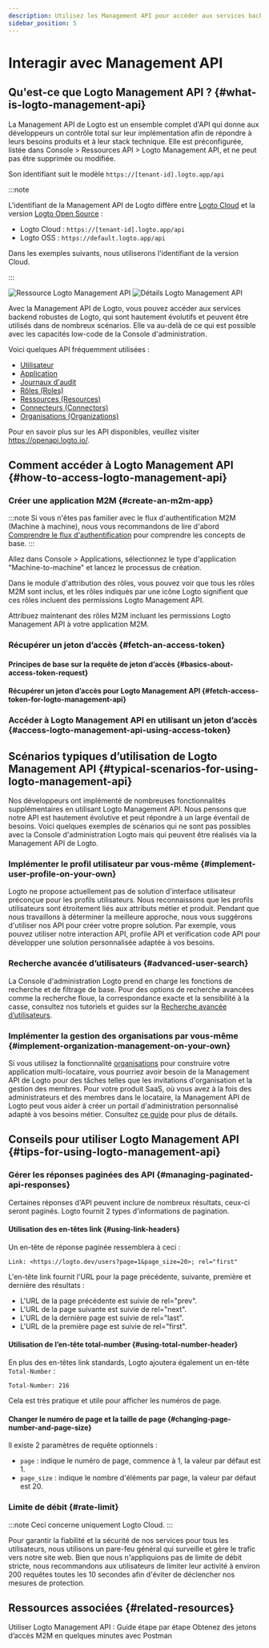 ```yaml
---
description: Utilisez les Management API pour accéder aux services backend de Logto, en faisant évoluer votre système CIAM avec la gestion des utilisateurs, les paramètres de compte, la vérification d'identité et l'architecture multi-locataire.
sidebar_position: 5
---
```



# Interagir avec Management API

## Qu'est-ce que Logto Management API ? \{#what-is-logto-management-api}

La Management API de Logto est un ensemble complet d'API qui donne aux développeurs un contrôle total sur leur implémentation afin de répondre à leurs besoins produits et à leur stack technique. Elle est préconfigurée, listée dans <CloudLink to="/api-resources">Console > Ressources API > Logto Management API</CloudLink>, et ne peut pas être supprimée ou modifiée.

Son identifiant suit le modèle `https://[tenant-id].logto.app/api`

:::note

L'identifiant de la Management API de Logto diffère entre [Logto Cloud](/logto-cloud) et la version [Logto Open Source](/logto-oss) :

- Logto Cloud : `https://[tenant-id].logto.app/api`
- Logto OSS : `https://default.logto.app/api`

Dans les exemples suivants, nous utiliserons l'identifiant de la version Cloud.

:::

<img alt="Ressource Logto Management API" src="/img/assets/logto-management-api-resource.webp" />

<img alt="Détails Logto Management API" src="/img/assets/logto-management-api-details.webp" />

Avec la Management API de Logto, vous pouvez accéder aux services backend robustes de Logto, qui sont hautement évolutifs et peuvent être utilisés dans de nombreux scénarios. Elle va au-delà de ce qui est possible avec les capacités low-code de la Console d'administration.

Voici quelques API fréquemment utilisées :

- [Utilisateur](https://openapi.logto.io/operation/operation-getuser)
- [Application](https://openapi.logto.io/operation/operation-listapplications)
- [Journaux d'audit](https://openapi.logto.io/operation/operation-listlogs)
- [Rôles (Roles)](https://openapi.logto.io/operation/operation-listroles)
- [Ressources (Resources)](https://openapi.logto.io/operation/operation-listresources)
- [Connecteurs (Connectors)](https://openapi.logto.io/operation/operation-listconnectors)
- [Organisations (Organizations)](https://openapi.logto.io/operation/operation-listorganizations)

Pour en savoir plus sur les API disponibles, veuillez visiter https://openapi.logto.io/.

## Comment accéder à Logto Management API \{#how-to-access-logto-management-api}

### Créer une application M2M \{#create-an-m2m-app}

:::note
Si vous n'êtes pas familier avec le flux d'authentification M2M (Machine à machine), nous vous recommandons de lire d'abord [Comprendre le flux d'authentification](/integrate-logto/integrate-logto-into-your-application/understand-authentication-flow/#machine-to-machine-authentication-flow) pour comprendre les concepts de base.
:::

Allez dans <CloudLink to="/applications">Console > Applications</CloudLink>, sélectionnez le type d'application "Machine-to-machine" et lancez le processus de création.

<M2mRoleAssignment />

Dans le module d'attribution des rôles, vous pouvez voir que tous les rôles M2M sont inclus, et les rôles indiqués par une icône Logto signifient que ces rôles incluent des permissions Logto Management API.

Attribuez maintenant des rôles M2M incluant les permissions Logto Management API à votre application M2M.

### Récupérer un jeton d’accès \{#fetch-an-access-token}

#### Principes de base sur la requête de jeton d’accès \{#basics-about-access-token-request}

<BasicsAboutAccessTokenRequest />

#### Récupérer un jeton d’accès pour Logto Management API \{#fetch-access-token-for-logto-management-api}

<FetchAccessTokenForLogtoManagementApi />

### Accéder à Logto Management API en utilisant un jeton d’accès \{#access-logto-management-api-using-access-token}

<AccessLogtoManagementApiUsingAccessToken />

## Scénarios typiques d’utilisation de Logto Management API \{#typical-scenarios-for-using-logto-management-api}

Nos développeurs ont implémenté de nombreuses fonctionnalités supplémentaires en utilisant Logto Management API. Nous pensons que notre API est hautement évolutive et peut répondre à un large éventail de besoins. Voici quelques exemples de scénarios qui ne sont pas possibles avec la Console d'administration Logto mais qui peuvent être réalisés via la Management API de Logto.

### Implémenter le profil utilisateur par vous-même \{#implement-user-profile-on-your-own}

Logto ne propose actuellement pas de solution d'interface utilisateur préconçue pour les profils utilisateurs. Nous reconnaissons que les profils utilisateurs sont étroitement liés aux attributs métier et produit. Pendant que nous travaillons à déterminer la meilleure approche, nous vous suggérons d'utiliser nos API pour créer votre propre solution. Par exemple, vous pouvez utiliser notre interaction API, profile API et verification code API pour développer une solution personnalisée adaptée à vos besoins.

### Recherche avancée d’utilisateurs \{#advanced-user-search}

La Console d'administration Logto prend en charge les fonctions de recherche et de filtrage de base. Pour des options de recherche avancées comme la recherche floue, la correspondance exacte et la sensibilité à la casse, consultez nos tutoriels et guides sur la [Recherche avancée d’utilisateurs](/user-management/advanced-user-search).

### Implémenter la gestion des organisations par vous-même \{#implement-organization-management-on-your-own}

Si vous utilisez la fonctionnalité [organisations](/organizations) pour construire votre application multi-locataire, vous pourriez avoir besoin de la Management API de Logto pour des tâches telles que les invitations d'organisation et la gestion des membres. Pour votre produit SaaS, où vous avez à la fois des administrateurs et des membres dans le locataire, la Management API de Logto peut vous aider à créer un portail d'administration personnalisé adapté à vos besoins métier. Consultez [ce guide](/end-user-flows/organization-experience/) pour plus de détails.

## Conseils pour utiliser Logto Management API \{#tips-for-using-logto-management-api}

### Gérer les réponses paginées des API \{#managing-paginated-api-responses}

Certaines réponses d'API peuvent inclure de nombreux résultats, ceux-ci seront paginés. Logto fournit 2 types d'informations de pagination.

#### Utilisation des en-têtes link \{#using-link-headers}

Un en-tête de réponse paginée ressemblera à ceci :

```
Link: <https://logto.dev/users?page=1&page_size=20>; rel="first"
```

L'en-tête link fournit l'URL pour la page précédente, suivante, première et dernière des résultats :

- L'URL de la page précédente est suivie de rel="prev".
- L'URL de la page suivante est suivie de rel="next".
- L'URL de la dernière page est suivie de rel="last".
- L'URL de la première page est suivie de rel="first".

#### Utilisation de l’en-tête total-number \{#using-total-number-header}

En plus des en-têtes link standards, Logto ajoutera également un en-tête `Total-Number` :

```
Total-Number: 216
```

Cela est très pratique et utile pour afficher les numéros de page.

#### Changer le numéro de page et la taille de page \{#changing-page-number-and-page-size}

Il existe 2 paramètres de requête optionnels :

- `page` : indique le numéro de page, commence à 1, la valeur par défaut est 1.
- `page_size` : indique le nombre d'éléments par page, la valeur par défaut est 20.

### Limite de débit \{#rate-limit}

:::note
Ceci concerne uniquement Logto Cloud.
:::

Pour garantir la fiabilité et la sécurité de nos services pour tous les utilisateurs, nous utilisons un pare-feu général qui surveille et gère le trafic vers notre site web. Bien que nous n'appliquions pas de limite de débit stricte, nous recommandons aux utilisateurs de limiter leur activité à environ 200 requêtes toutes les 10 secondes afin d'éviter de déclencher nos mesures de protection.

## Ressources associées \{#related-resources}

<Url href="https://blog.logto.io/management-api">
  Utiliser Logto Management API : Guide étape par étape
</Url>

<Url href="https://blog.logto.io/use-postman-to-obtain-m2m-access-token">
  Obtenez des jetons d’accès M2M en quelques minutes avec Postman
</Url>
